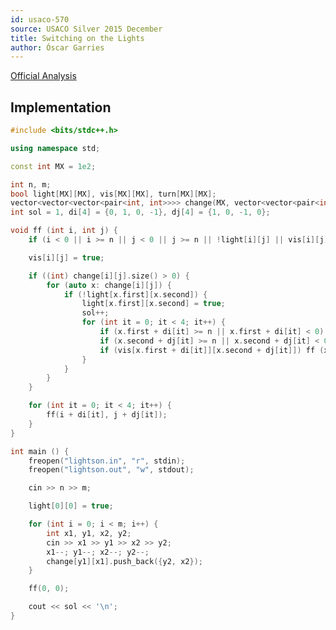 ---
id: usaco-570
source: USACO Silver 2015 December
title: Switching on the Lights
author: Óscar Garries
---

[Official Analysis](http://www.usaco.org/current/data/sol_lightson_silver_dec15.html)

<LanguageSection>
<CPPSection>

## Implementation

```cpp
#include <bits/stdc++.h>

using namespace std;

const int MX = 1e2;

int n, m;
bool light[MX][MX], vis[MX][MX], turn[MX][MX];
vector<vector<vector<pair<int, int>>>> change(MX, vector<vector<pair<int, int>>>(MX, vector<pair<int, int>>()));
int sol = 1, di[4] = {0, 1, 0, -1}, dj[4] = {1, 0, -1, 0};

void ff (int i, int j) {
	if (i < 0 || i >= n || j < 0 || j >= n || !light[i][j] || vis[i][j]) return;

	vis[i][j] = true;

	if ((int) change[i][j].size() > 0) {
		for (auto x: change[i][j]) {
			if (!light[x.first][x.second]) {
				light[x.first][x.second] = true;
				sol++;
				for (int it = 0; it < 4; it++) {
					if (x.first + di[it] >= n || x.first + di[it] < 0) continue;
					if (x.second + dj[it] >= n || x.second + dj[it] < 0) continue;
					if (vis[x.first + di[it]][x.second + dj[it]]) ff (x.first, x.second);
				}
			}
		}
	}

	for (int it = 0; it < 4; it++) {
		ff(i + di[it], j + dj[it]);
	}
}

int main () {
	freopen("lightson.in", "r", stdin);
	freopen("lightson.out", "w", stdout);

	cin >> n >> m;

	light[0][0] = true;

	for (int i = 0; i < m; i++) {
		int x1, y1, x2, y2;
		cin >> x1 >> y1 >> x2 >> y2;
		x1--; y1--; x2--; y2--;
		change[y1][x1].push_back({y2, x2});
	}

	ff(0, 0);

	cout << sol << '\n';
}
```

</CPPSection>
</LanguageSection>
